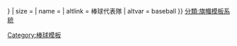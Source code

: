 {{country data {{{1}}}
| flaglink/core
| variant = {{{variant|{{{2|}}}}}}
| size = {{{size|}}}
| name = {{{name|}}}
| altlink = 棒球代表隊
| altvar = baseball
}}<noinclude>{{documentation}}
[[Category:棒球模板]]
[[分類:旗幟模板系統]]
</noinclude>